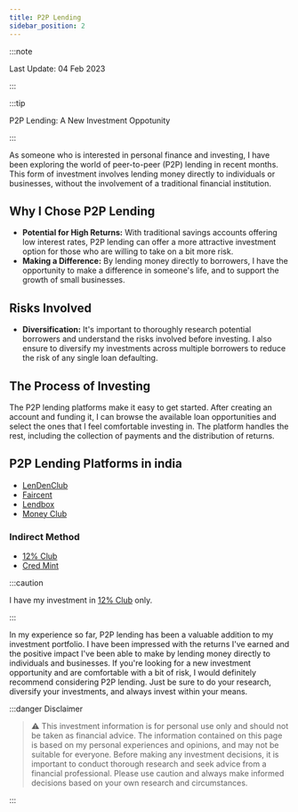```yaml
---
title: P2P Lending
sidebar_position: 2
---
```

:::note

Last Update: 04 Feb 2023

:::


:::tip

P2P Lending: A New Investment Oppotunity

:::

As someone who is interested in personal finance and investing, I have been exploring the world of peer-to-peer (P2P) lending in recent months. 
This form of investment involves lending money directly to individuals or businesses, without the involvement of a traditional financial institution.

## Why I Chose P2P Lending
* **Potential for High Returns:** With traditional savings accounts offering low interest rates, P2P lending can offer a more attractive investment option for those who are willing to take on a bit more risk.
* **Making a Difference:** By lending money directly to borrowers, I have the opportunity to make a difference in someone's life, and to support the growth of small businesses.

## Risks Involved
* **Diversification:** It's important to thoroughly research potential borrowers and understand the risks involved before investing. I also ensure to diversify my investments across multiple borrowers to reduce the risk of any single loan defaulting.

## The Process of Investing
The P2P lending platforms make it easy to get started. After creating an account and funding it, I can browse the available loan opportunities and select the ones that I feel comfortable investing in. The platform handles the rest, including the collection of payments and the distribution of returns.

## P2P Lending Platforms in india
* [LenDenClub](https://www.lendenclub.com/)
* [Faircent](https://www.faircent.com/)
* [Lendbox](https://www.lendbox.in/)
* [Money Club](https://moneyclubber.com/)

### Indirect Method
* [12% Club](https://twelveclub.onelink.me/2Cmd/ohzhu134)
* [Cred Mint](https://cred.club/mint)

:::caution

I have my investment in [12% Club](https://twelveclub.onelink.me/2Cmd/ohzhu134) only.

:::

In my experience so far, P2P lending has been a valuable addition to my investment portfolio. 
I have been impressed with the returns I've earned and the positive impact I've been able to make by lending money directly to individuals and businesses. 
If you're looking for a new investment opportunity and are comfortable with a bit of risk, I would definitely recommend considering P2P lending. 
Just be sure to do your research, diversify your investments, and always invest within your means.

:::danger Disclaimer

> :warning: This investment information is for personal use only and should not be taken as financial advice. 
The information contained on this page is based on my personal experiences and opinions, and may not be suitable for everyone. 
Before making any investment decisions, it is important to conduct thorough research and seek advice from a financial professional. 
Please use caution and always make informed decisions based on your own research and circumstances.

:::